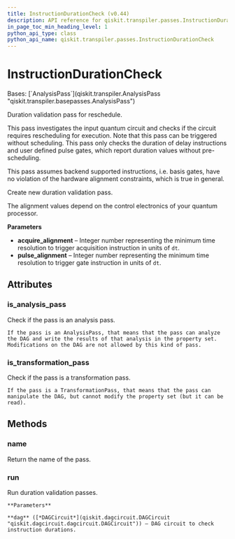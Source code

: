```yaml
---
title: InstructionDurationCheck (v0.44)
description: API reference for qiskit.transpiler.passes.InstructionDurationCheck in qiskit v0.44
in_page_toc_min_heading_level: 1
python_api_type: class
python_api_name: qiskit.transpiler.passes.InstructionDurationCheck
---
```


# InstructionDurationCheck

<Class id="qiskit.transpiler.passes.InstructionDurationCheck" isDedicatedPage={true} github="https://github.com/qiskit/qiskit/tree/stable/0.25/qiskit/transpiler/passes/scheduling/alignments/check_durations.py" signature="qiskit.transpiler.passes.InstructionDurationCheck(*args, **kwargs)" modifiers="class">
  Bases: [`AnalysisPass`](qiskit.transpiler.AnalysisPass "qiskit.transpiler.basepasses.AnalysisPass")

  Duration validation pass for reschedule.

  This pass investigates the input quantum circuit and checks if the circuit requires rescheduling for execution. Note that this pass can be triggered without scheduling. This pass only checks the duration of delay instructions and user defined pulse gates, which report duration values without pre-scheduling.

  This pass assumes backend supported instructions, i.e. basis gates, have no violation of the hardware alignment constraints, which is true in general.

  Create new duration validation pass.

  The alignment values depend on the control electronics of your quantum processor.

  **Parameters**

  *   **acquire\_alignment** – Integer number representing the minimum time resolution to trigger acquisition instruction in units of `dt`.
  *   **pulse\_alignment** – Integer number representing the minimum time resolution to trigger gate instruction in units of `dt`.

  ## Attributes

  ### is\_analysis\_pass

  <Attribute id="qiskit.transpiler.passes.InstructionDurationCheck.is_analysis_pass">
    Check if the pass is an analysis pass.

    If the pass is an AnalysisPass, that means that the pass can analyze the DAG and write the results of that analysis in the property set. Modifications on the DAG are not allowed by this kind of pass.
  </Attribute>

  ### is\_transformation\_pass

  <Attribute id="qiskit.transpiler.passes.InstructionDurationCheck.is_transformation_pass">
    Check if the pass is a transformation pass.

    If the pass is a TransformationPass, that means that the pass can manipulate the DAG, but cannot modify the property set (but it can be read).
  </Attribute>

  ## Methods

  ### name

  <Function id="qiskit.transpiler.passes.InstructionDurationCheck.name" signature="name()">
    Return the name of the pass.
  </Function>

  ### run

  <Function id="qiskit.transpiler.passes.InstructionDurationCheck.run" signature="run(dag)">
    Run duration validation passes.

    **Parameters**

    **dag** ([*DAGCircuit*](qiskit.dagcircuit.DAGCircuit "qiskit.dagcircuit.dagcircuit.DAGCircuit")) – DAG circuit to check instruction durations.
  </Function>
</Class>

